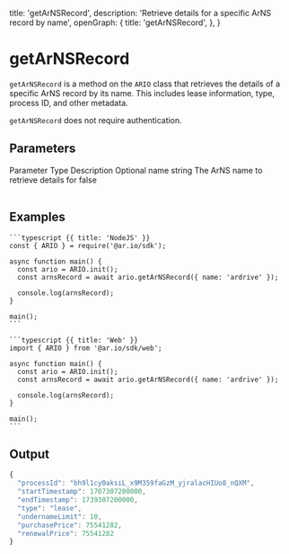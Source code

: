 
  title: 'getArNSRecord',
  description: 'Retrieve details for a specific ArNS record by name',
  openGraph: {
    title: 'getArNSRecord',
  },
}

# getArNSRecord

`getArNSRecord` is a method on the `ARIO` class that retrieves the details of a specific ArNS record by its name. This includes lease information, type, process ID, and other metadata.

`getArNSRecord` does not require authentication.

## Parameters

<Table>
  <Table.Head>
    <Table.Row>
      <Table.Header>Parameter</Table.Header>
      <Table.Header>Type</Table.Header>
      <Table.Header>Description</Table.Header>
      <Table.Header>Optional</Table.Header>
    </Table.Row>
  </Table.Head>
  <Table.Body>
    <Table.Row>
      <Table.Cell className="font-semibold">name</Table.Cell>
      <Table.Cell>string</Table.Cell>
      <Table.Cell>The ArNS name to retrieve details for</Table.Cell>
      <Table.Cell>false</Table.Cell>
    </Table.Row>
  </Table.Body>
</Table>

## Examples

<CodeGroup title="getArNSRecord">

    ```typescript {{ title: 'NodeJS' }}
    const { ARIO } = require('@ar.io/sdk');

    async function main() {
      const ario = ARIO.init();
      const arnsRecord = await ario.getArNSRecord({ name: 'ardrive' });

      console.log(arnsRecord);
    }

    main();
    ```

    ```typescript {{ title: 'Web' }}
    import { ARIO } from '@ar.io/sdk/web';

    async function main() {
      const ario = ARIO.init();
      const arnsRecord = await ario.getArNSRecord({ name: 'ardrive' });

      console.log(arnsRecord);
    }

    main();
    ```

</CodeGroup>

## Output

```js
{
  "processId": "bh9l1cy0aksiL_x9M359faGzM_yjralacHIUo8_nQXM",
  "startTimestamp": 1707307200000,
  "endTimestamp": 1739307200000,
  "type": "lease",
  "undernameLimit": 10,
  "purchasePrice": 75541282,
  "renewalPrice": 75541282
}
```
